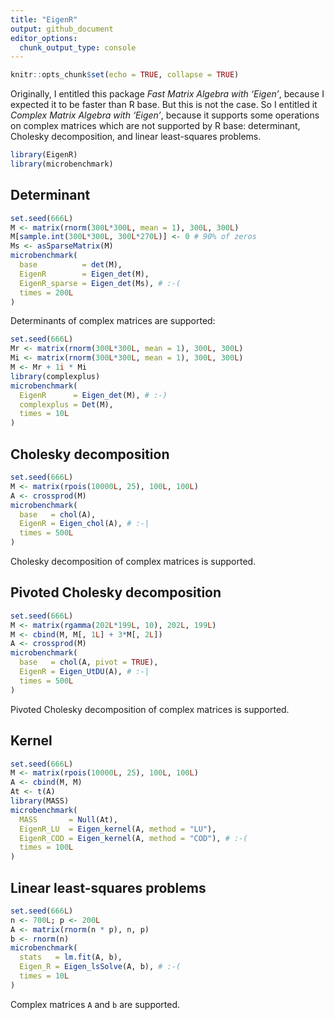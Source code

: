 ```yaml
---
title: "EigenR"
output: github_document
editor_options: 
  chunk_output_type: console
---
```


```r
knitr::opts_chunk$set(echo = TRUE, collapse = TRUE)
```

Originally, I entitled this package *Fast Matrix Algebra with 'Eigen'*, because 
I expected it to be faster than R base. But this is not the case. So I entitled 
it *Complex Matrix Algebra with 'Eigen'*, because it supports some operations 
on complex matrices which are not supported by R base: determinant, Cholesky 
decomposition, and linear least-squares problems.

```r
library(EigenR)
library(microbenchmark)
```

## Determinant

```r
set.seed(666L)
M <- matrix(rnorm(300L*300L, mean = 1), 300L, 300L)
M[sample.int(300L*300L, 300L*270L)] <- 0 # 90% of zeros
Ms <- asSparseMatrix(M)
microbenchmark(
  base          = det(M),
  EigenR        = Eigen_det(M),
  EigenR_sparse = Eigen_det(Ms), # :-(
  times = 200L
)
```

Determinants of complex matrices are supported:

```r
set.seed(666L)
Mr <- matrix(rnorm(300L*300L, mean = 1), 300L, 300L)
Mi <- matrix(rnorm(300L*300L, mean = 1), 300L, 300L)
M <- Mr + 1i * Mi
library(complexplus)
microbenchmark(
  EigenR      = Eigen_det(M), # :-)
  complexplus = Det(M), 
  times = 10L
)
```

## Cholesky decomposition

```r
set.seed(666L)
M <- matrix(rpois(10000L, 25), 100L, 100L)
A <- crossprod(M)
microbenchmark(
  base   = chol(A),
  EigenR = Eigen_chol(A), # :-|
  times = 500L
)
```

Cholesky decomposition of complex matrices is supported.

## Pivoted Cholesky decomposition

```r
set.seed(666L)
M <- matrix(rgamma(202L*199L, 10), 202L, 199L)
M <- cbind(M, M[, 1L] + 3*M[, 2L])
A <- crossprod(M)
microbenchmark(
  base   = chol(A, pivot = TRUE),
  EigenR = Eigen_UtDU(A), # :-|
  times = 500L
)
```

Pivoted Cholesky decomposition of complex matrices is supported.

## Kernel

```r
set.seed(666L)
M <- matrix(rpois(10000L, 25), 100L, 100L)
A <- cbind(M, M)
At <- t(A)
library(MASS)
microbenchmark(
  MASS       = Null(At),
  EigenR_LU  = Eigen_kernel(A, method = "LU"),
  EigenR_COD = Eigen_kernel(A, method = "COD"), # :-(
  times = 100L
)
```

## Linear least-squares problems

```r
set.seed(666L)
n <- 700L; p <- 200L
A <- matrix(rnorm(n * p), n, p)
b <- rnorm(n)
microbenchmark(
  stats   = lm.fit(A, b),
  Eigen_R = Eigen_lsSolve(A, b), # :-(
  times = 10L
)
```

Complex matrices `A` and `b` are supported.
